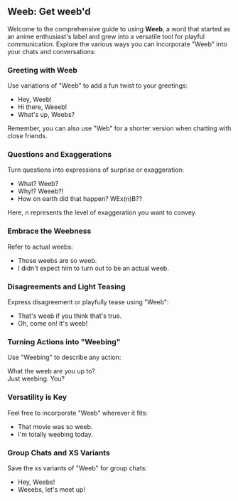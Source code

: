 
## Weeb: Get weeb'd

Welcome to the comprehensive guide to using **Weeb**, a word that started as an anime enthusiast's label and grew into a versatile tool for playful communication. Explore the various ways you can incorporate "Weeb" into your chats and conversations:

### **Greeting with Weeb**

Use variations of "Weeb" to add a fun twist to your greetings:

- Hey, Weeb!
- Hi there, Weeeb!
- What's up, Weebs?

Remember, you can also use "Web" for a shorter version when chatting with close friends.

### **Questions and Exaggerations**

Turn questions into expressions of surprise or exaggeration:

- What? Weeb?
- Why!? Weeeb?!
- How on earth did that happen? WEx(n)B??

Here, n represents the level of exaggeration you want to convey.

### **Embrace the Weebness**

Refer to actual weebs:

- Those weebs are so weeb.
- I didn't expect him to turn out to be an actual weeb.

### **Disagreements and Light Teasing**

Express disagreement or playfully tease using "Weeb":

- That's weeb if you think that's true.
- Oh, come on! It's weeb!

### **Turning Actions into "Weebing"**

Use "Weebing" to describe any action:

<div class="chat">
  <div class="chat-bubble chat-a">What the weeb are you up to?</div>
</div>
<div class="chat">
  <div class="chat-bubble chat-b">Just weebing. You?</div>
</div>


### **Versatility is Key**

Feel free to incorporate "Weeb" wherever it fits:

- That movie was so weeb.
- I'm totally weebing today.

### **Group Chats and XS Variants**

Save the xs variants of "Weeb" for group chats:

- Hey, Weebs!
- Weeebs, let's meet up!

